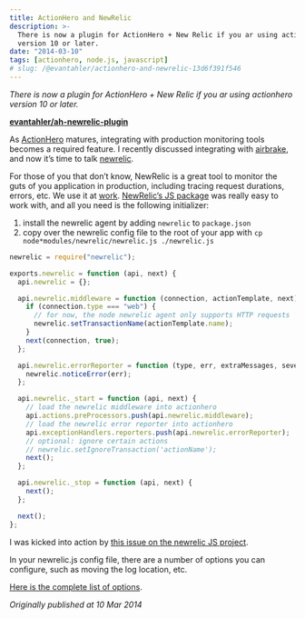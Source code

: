 ```yaml
---
title: ActionHero and NewRelic
description: >-
  There is now a plugin for ActionHero + New Relic if you ar using actionhero
  version 10 or later.
date: "2014-03-10"
tags: [actionhero, node.js, javascript]
# slug: /@evantahler/actionhero-and-newrelic-13d6f391f546
---
```


_There is now a plugin for ActionHero + New Relic if you ar using actionhero version 10 or later._

[**evantahler/ah-newrelic-plugin**](https://github.com/evantahler/ah-newrelic-plugin)

As [ActionHero](http://www.actionherojs.com) matures, integrating with production monitoring tools becomes a required feature. I recently discussed integrating with [airbrake](http://blog.evantahler.com/blog/airbrake_and_actionhero.html), and now it’s time to talk [newrelic](http://newrelic.com).

For those of you that don’t know, NewRelic is a great tool to monitor the guts of you application in production, including tracing request durations, errors, etc. We use it at [work](http://www.taskrabbit.com). [NewRelic’s JS package](http://newrelic.com/nodejs) was really easy to work with, and all you need is the following initializer:

1. install the newrelic agent by adding `newrelic` to `package.json`
2. copy over the newrelic config file to the root of your app with `cp node*modules/newrelic/newrelic.js ./newrelic.js`

```js
newrelic = require("newrelic");

exports.newrelic = function (api, next) {
  api.newrelic = {};

  api.newrelic.middleware = function (connection, actionTemplate, next) {
    if (connection.type === "web") {
      // for now, the node newrelic agent only supports HTTP requests
      newrelic.setTransactionName(actionTemplate.name);
    }
    next(connection, true);
  };

  api.newrelic.errorReporter = function (type, err, extraMessages, severity) {
    newrelic.noticeError(err);
  };

  api.newrelic._start = function (api, next) {
    // load the newrelic middleware into actionhero
    api.actions.preProcessors.push(api.newrelic.middleware);
    // load the newrelic error reporter into actionhero
    api.exceptionHandlers.reporters.push(api.newrelic.errorReporter);
    // optional: ignore certain actions
    // newrelic.setIgnoreTransaction('actionName');
    next();
  };

  api.newrelic._stop = function (api, next) {
    next();
  };

  next();
};
```

I was kicked into action by [this issue on the newrelic JS project](https://github.com/newrelic/node-newrelic/issues/121).

In your newrelic.js config file, there are a number of options you can configure, such as moving the log location, etc.

[Here is the complete list of options](https://docs.newrelic.com/docs/nodejs/customizing-your-nodejs-config-file).

_Originally published at 10 Mar 2014_
